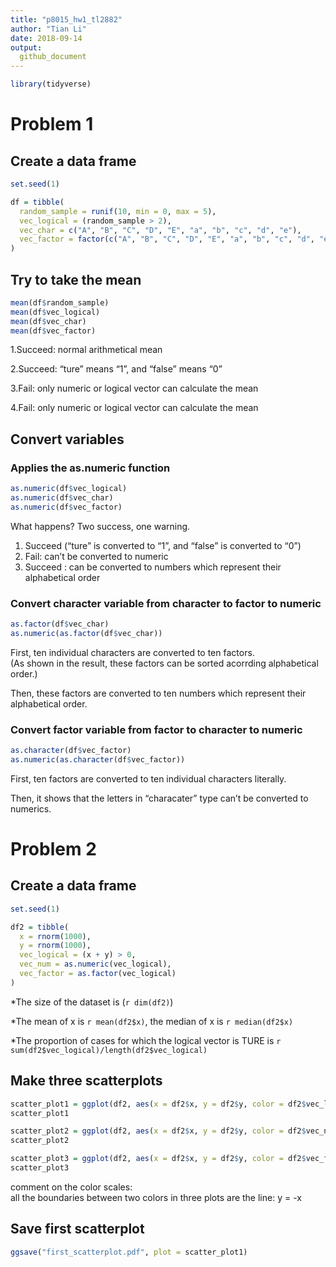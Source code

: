 ```yaml
---
title: "p8015_hw1_tl2882"
author: "Tian Li"
date: 2018-09-14
output:
  github_document
---
```


```r
library(tidyverse)
```

# Problem 1

## Create a data frame
```r
set.seed(1)

df = tibble(
  random_sample = runif(10, min = 0, max = 5),
  vec_logical = (random_sample > 2),
  vec_char = c("A", "B", "C", "D", "E", "a", "b", "c", "d", "e"),
  vec_factor = factor(c("A", "B", "C", "D", "E", "a", "b", "c", "d", "e"))
)
```

## Try to take the mean
```r
mean(df$random_sample)
mean(df$vec_logical)
mean(df$vec_char)
mean(df$vec_factor)
```

1.Succeed: normal arithmetical mean

2.Succeed: "ture" means "1", and "false" means "0"

3.Fail: only numeric or logical vector can calculate the mean

4.Fail: only numeric or logical vector can calculate the mean

## Convert variables

### Applies the as.numeric function
```r
as.numeric(df$vec_logical)
as.numeric(df$vec_char)
as.numeric(df$vec_factor)
```

What happens? Two success, one warning.

1. Succeed ("ture" is converted to "1", and "false" is converted to "0")  
2. Fail: can't be converted to numeric  
3. Succeed : can be converted to numbers which represent their alphabetical order

### Convert character variable from character to factor to numeric
```r
as.factor(df$vec_char)
as.numeric(as.factor(df$vec_char))
```
First, ten individual characters are converted to ten factors.  
(As shown in the result, these factors can be sorted acorrding alphabetical order.)

Then, these factors are converted to ten numbers which represent their alphabetical order.

### Convert factor variable from factor to character to numeric
```r
as.character(df$vec_factor)
as.numeric(as.character(df$vec_factor))
```
First, ten factors are converted to ten individual characters literally.

Then, it shows that the letters in "characater" type can't be converted to numerics.

# Problem 2

## Create a data frame

```r
set.seed(1)

df2 = tibble(
  x = rnorm(1000),
  y = rnorm(1000),
  vec_logical = (x + y) > 0,
  vec_num = as.numeric(vec_logical),
  vec_factor = as.factor(vec_logical)
)
```

*The size of the dataset is (`r dim(df2)`)

*The mean of x is `r mean(df2$x)`,
the median of x is `r median(df2$x)`

*The proportion of cases for which the logical vector is TURE is
`r sum(df2$vec_logical)/length(df2$vec_logical)`

## Make three scatterplots

```r
scatter_plot1 = ggplot(df2, aes(x = df2$x, y = df2$y, color = df2$vec_logical)) + geom_point() 
scatter_plot1

scatter_plot2 = ggplot(df2, aes(x = df2$x, y = df2$y, color = df2$vec_num)) + geom_point()
scatter_plot2

scatter_plot3 = ggplot(df2, aes(x = df2$x, y = df2$y, color = df2$vec_factor)) + geom_point()
scatter_plot3
```

comment on the color scales:  
all the boundaries between two colors in three plots are the line: y = -x

## Save first scatterplot
```r
ggsave("first_scatterplot.pdf", plot = scatter_plot1)
```